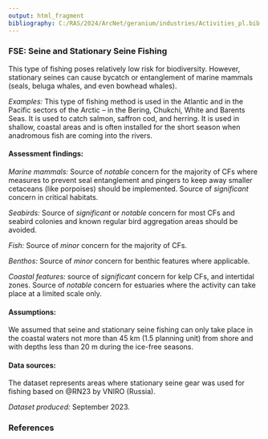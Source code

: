 ```yaml
---
output: html_fragment
bibliography: C:/RAS/2024/ArcNet/geranium/industries/Activities_pl.bib
---
```

### FSE: Seine and Stationary Seine Fishing

This type of fishing poses relatively low risk for biodiversity. However, stationary seines can cause bycatch or entanglement of marine mammals (seals, beluga whales, and even bowhead whales).

*Examples:* This type of fishing method is used in the Atlantic and in the Pacific sectors of the Arctic -- in the Bering, Chukchi, White and Barents Seas. It is used to catch salmon, saffron cod, and herring. It is used in shallow, coastal areas and is often installed for the short season when anadromous fish are coming into the rivers.

#### Assessment findings:

*Marine mammals:* Source of *notable* concern for the majority of CFs where measures to prevent seal entanglement and pingers to keep away smaller cetaceans (like porpoises) should be implemented. Source of *significant* concern in critical habitats.

*Seabirds:* Source of *significant* or *notable* concern for most CFs and seabird colonies and known regular bird aggregation areas should be avoided.

*Fish:* Source of *minor* concern for the majority of CFs.

*Benthos:* Source of *minor* concern for benthic features where applicable.

*Coastal features:* source of *significant* concern for kelp CFs, and intertidal zones. Source of *notable* concern for estuaries where the activity can take place at a limited scale only.

#### Assumptions:

We assumed that seine and stationary seine fishing can only take place in the coastal waters not more than 45 km (1.5 planning unit) from shore and with depths less than 20 m during the ice-free seasons.

#### Data sources:

The dataset represents areas where stationary seine gear was used for fishing based on @RN23 by VNIRO (Russia).

*Dataset produced:* September 2023.

### References
